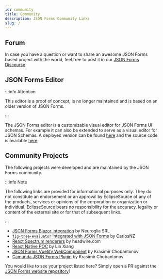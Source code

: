 ```yaml
---
id: community
title: Community
description: JSON Forms Community Links
slug: /
---
```


## Forum

In case you have a question or want to share an awesome JSON Forms based project with the world, feel free to post it in our [JSON Forms Discourse](https://jsonforms.discourse.group/).

## JSON Forms Editor

:::info Attention

This editor is a proof of concept, is no longer maintained and is based on an older version of JSON Forms.

:::

The JSON Forms editor is a customizable visual editor for JSON Forms UI schemas.
For example it can also be extended to serve as a visual editor for JSON Schemas.
A deployed version can be found [here](https://jsonforms-editor.netlify.app/) and the source code is available [here](https://github.com/eclipsesource/jsonforms-editor).

## Community Projects

The following projects were developed and are maintained by the JSON Forms community.

:::info Note

The following links are provided for informational purposes only.
They do not constitute an endorsement or an approval by EclipseSource of any of the products, services or opinions of the corporation or organization or individual.
EclipseSource bears no responsibility for the accuracy, legality or content of the external site or for that of subsequent links.

:::

- [JSON Forms Blazor integration](https://github.com/neuroglia-io/Neuroglia.Blazor.JsonForms) by Neuroglia SRL
- [`fig-tree-evaluator` integrated with JSON Forms](https://github.com/CarlosNZ/jsonforms-with-figtree-demo) by CarlosNZ
- [React Spectrum renderers](https://github.com/headwirecom/jsonforms-react-spectrum-renderers) by headwire.com
- [React Native POC](https://github.com/RyanLinXiang/JsonFormsRN) by Lin Xiang
- [JSON Forms Vuetify WebComponent](https://github.com/kchobantonov/jsonforms-vuetify-webcomponent) by Krasimir Chobantonov
- [Camunda JSON Forms Plugin](https://github.com/kchobantonov/camunda-jsonforms-plugin) by Krasimir Chobantonov

You would like to see your project listed here?
Simply open a PR against the [JSON Forms website repository](https://github.com/eclipsesource/jsonforms2-website/blob/master/content/community/community.mdx)!
